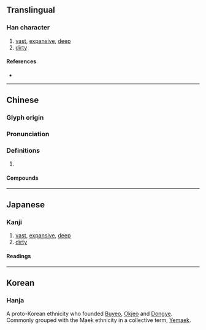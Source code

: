 {{character info/new}}
==Translingual==

===Han character===
{{Han char|rn=85|rad=水|as=13|sn=16|four=31153|canj=EYMH|ids=⿰氵歲}}

# [[vast]], [[expansive]], [[deep]]
# [[dirty]]

====References====
* {{Han ref|kx=0654.330|dkj=18454|dj=1065.090|hdz=31754.150|uh=6FCA|ud=28618|bh=E9F4|bd=59892}}

----

==Chinese==
{{zh-forms}}

===Glyph origin===
{{Han etym}}

===Pronunciation===
{{zh-pron
|m=huò,wèi,huì
|c=kut3,wai3
|mc=y
|oc=y
}}

===Definitions===
{{zh-hanzi}}

# {{rfdef|lang=zh}}

====Compounds====
{{zh-der|濊濊|濊貊|汪濊}}

----

==Japanese==

===Kanji===
{{ja-kanji|grade=|rs=水13}}

# [[vast]], [[expansive]], [[deep]]
# [[dirty]]

====Readings====
{{ja-readings
|on=|on=かい, け, さい, せ, わい
}}

----

==Korean==

===Hanja===
{{ko-hanja|hangeul=예|eumhun=|rv=ye|mr=ye|y=yey}}

A proto-Korean ethnicity who founded [[Buyeo]], [[Okjeo]] and [[Dongye]]. Commonly grouped with the Maek ethnicity in a collective term, [[Yemaek]].